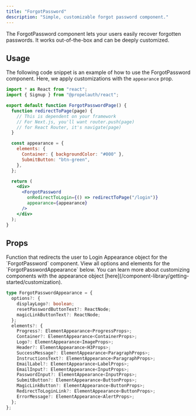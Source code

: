 ```yaml
---
title: "ForgotPassword"
description: "Simple, customizable forgot password component."
---
```


The ForgotPassword component lets your users easily recover forgotten passwords. It works out-of-the-box and can be deeply customized.

## Usage

The following code snippet is an example of how to use the ForgotPassword component. Here, we apply customizations with the `appearance` prop.

```jsx
import * as React from "react";
import { Signup } from "@propelauth/react";

export default function ForgotPasswordPage() {
  function redirectToPage(page) {
    // This is dependent on your framework
    // For Next.js, you'll want router.push(page)
    // for React Router, it's navigate(page)
  }

  const appearance = {
    elements: {
      Container: { backgroundColor: "#000" },
      SubmitButton: "btn-green",
    },
  };

  return (
    <div>
      <ForgotPassword
        onRedirectToLogin={() => redirectToPage("/login")}
        appearance={appearance}
      />
    </div>
  );
}
```

## Props

<ParamField path="onRedirectToLogin" type="VoidFunction">
  Function that redirects the user to Login
</ParamField>

<ParamField path="appearance" type="ForgotPasswordAppearance">
  Appearance object for the `ForgotPassword` component. View all options and elements for the `ForgotPasswordAppearance` below. You can learn more about customizing components with the appearance object [here](/component-library/getting-started/customization).

```typescript
type ForgotPasswordAppearance = {
  options?: {
    displayLogo?: boolean;
    resetPasswordButtonText?: ReactNode;
    magicLinkButtonText?: ReactNode;
  };
  elements?: {
    Progress?: ElementAppearance<ProgressProps>;
    Container?: ElementAppearance<ContainerProps>;
    Logo?: ElementAppearance<ImageProps>;
    Header?: ElementAppearance<H3Props>;
    SuccessMessage?: ElementAppearance<ParagraphProps>;
    InstructionsText?: ElementAppearance<ParagraphProps>;
    EmailLabel?: ElementAppearance<LabelProps>;
    EmailInput?: ElementAppearance<InputProps>;
    PasswordInput?: ElementAppearance<InputProps>;
    SubmitButton?: ElementAppearance<ButtonProps>;
    MagicLinkButton?: ElementAppearance<ButtonProps>;
    RedirectToLoginLink?: ElementAppearance<ButtonProps>;
    ErrorMessage?: ElementAppearance<AlertProps>;
  };
};
```

</ParamField>
